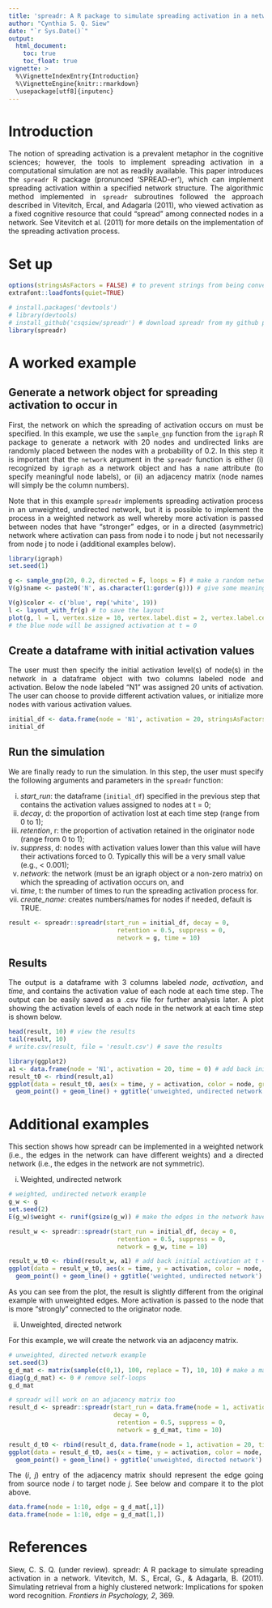 ```yaml
---
title: 'spreadr: A R package to simulate spreading activation in a network'
author: "Cynthia S. Q. Siew"
date: "`r Sys.Date()`"
output:
  html_document:
    toc: true
    toc_float: true
vignette: >
  %\VignetteIndexEntry{Introduction}
  %\VignetteEngine{knitr::rmarkdown}
  \usepackage[utf8]{inputenc}
---
```


<style>
p { text-align: justify }
</style>

# Introduction

The notion of spreading activation is a prevalent metaphor in the cognitive sciences; however, the tools to implement spreading activation in a computational simulation are not as readily available. This paper introduces the `spreadr` R package (pronunced 'SPREAD-er'), which can implement spreading activation within a specified network structure. The algorithmic method implemented in `spreadr` subroutines followed the approach described in Vitevitch, Ercal, and Adagarla (2011), who viewed activation as a fixed cognitive resource that could “spread” among connected nodes in a network. See Vitevitch et al. (2011) for more details on the implementation of the spreading activation process.

# Set up

```r
options(stringsAsFactors = FALSE) # to prevent strings from being converted to a factor class
extrafont::loadfonts(quiet=TRUE)

# install.packages('devtools')
# library(devtools)
# install_github('csqsiew/spreadr') # download spreadr from my github page
library(spreadr)
```

# A worked example

## Generate a network object for spreading activation to occur in

First, the network on which the spreading of activation occurs on must be specified. In this example, we use the `sample_gnp` function from the `igraph` R package to generate a network with 20 nodes and undirected links are randomly placed between the nodes with a probability of 0.2. In this step it is important that the `network` argument in the `spreadr` function is either (i) recognized by `igraph` as a network object and has a `name` attribute (to specify meaningful node labels), or (ii) an adjacency matrix (node names will simply be the column numbers).

Note that in this example `spreadr` implements spreading activation process in an unweighted, undirected network, but it is possible to implement the process in a weighted network as well whereby more activation is passed between nodes that have "stronger" edges, or in a directed (asymmetric) network where activation can pass from node i to node j but not necessarily from node j to node i (additional examples below).

```r
library(igraph)
set.seed(1)

g <- sample_gnp(20, 0.2, directed = F, loops = F) # make a random network
V(g)$name <- paste0('N', as.character(1:gorder(g))) # give some meaningful labels for the 'name' attribute

V(g)$color <- c('blue', rep('white', 19))
l <- layout_with_fr(g) # to save the layout
plot(g, l = l, vertex.size = 10, vertex.label.dist = 2, vertex.label.cex = 0.8)
# the blue node will be assigned activation at t = 0
```

## Create a dataframe with initial activation values

The user must then specify the initial activation level(s) of node(s) in the network in a dataframe object with two columns labeled node and activation. Below the node labeled “N1” was assigned 20 units of activation. The user can choose to provide different activation values, or initialize more nodes with various activation values.

```r
initial_df <- data.frame(node = 'N1', activation = 20, stringsAsFactors = F)
initial_df
```

## Run the simulation

We are finally ready to run the simulation. In this step, the user must specify the following arguments and parameters in the `spreadr` function:

(i) *start_run*: the dataframe (`initial_df`) specified in the previous step that contains the activation values assigned to nodes at t = 0;
(ii) *decay*, d: the proportion of activation lost at each time step (range from 0 to 1);
(iii) *retention*, r: the proportion of activation retained in the originator node (range from 0 to 1);
(iv) *suppress*, d: nodes with activation values lower than this value will have their activations forced to 0. Typically this will be a very small value (e.g., < 0.001);
(v) *network*: the network (must be an igraph object or a non-zero matrix) on which the spreading of activation occurs on, and
(vi) *time*, t: the number of times to run the spreading activation process for.
(vii) *create_name*: creates numbers/names for nodes if needed, default is TRUE.

```r
result <- spreadr::spreadr(start_run = initial_df, decay = 0,
                              retention = 0.5, suppress = 0,
                              network = g, time = 10)
```

## Results

The output is a dataframe with 3 columns labeled *node*, *activation*, and *time*, and contains the activation value of each node at each time step. The output can be easily saved as a .csv file for further analysis later. A plot showing the activation levels of each node in the network at each time step is shown below.

```r
head(result, 10) # view the results
tail(result, 10)
# write.csv(result, file = 'result.csv') # save the results

library(ggplot2)
a1 <- data.frame(node = 'N1', activation = 20, time = 0) # add back initial activation at t = 0
result_t0 <- rbind(result,a1)
ggplot(data = result_t0, aes(x = time, y = activation, color = node, group = node)) +
  geom_point() + geom_line() + ggtitle('unweighted, undirected network') # visualize the results
```

# Additional examples

This section shows how spreadr can be implemented in a weighted network (i.e., the edges in the network can have different weights) and a directed network (i.e., the edges in the network are not symmetric).

(i) Weighted, undirected network

```r
# weighted, undirected network example
g_w <- g
set.seed(2)
E(g_w)$weight <- runif(gsize(g_w)) # make the edges in the network have different weights ranging from 0 to 1 (excluding extreme values)

result_w <- spreadr::spreadr(start_run = initial_df, decay = 0,
                              retention = 0.5, suppress = 0,
                              network = g_w, time = 10)

result_w_t0 <- rbind(result_w, a1) # add back initial activation at t = 0
ggplot(data = result_w_t0, aes(x = time, y = activation, color = node, group = node)) +
  geom_point() + geom_line() + ggtitle('weighted, undirected network') # visualize the results
```

As you can see from the plot, the result is slightly different from the original example with unweighted edges. More activation is passed to the node that is more "strongly" connected to the originator node.

(ii) Unweighted, directed network

For this example, we will create the network via an adjacency matrix.

```r
# unweighted, directed network example
set.seed(3)
g_d_mat <- matrix(sample(c(0,1), 100, replace = T), 10, 10) # make a matrix and randomly fill some cells with 1s
diag(g_d_mat) <- 0 # remove self-loops
g_d_mat

# spreadr will work on an adjacency matrix too
result_d <- spreadr::spreadr(start_run = data.frame(node = 1, activation = 20, stringsAsFactors = F),
                             decay = 0,
                              retention = 0.5, suppress = 0,
                              network = g_d_mat, time = 10)

result_d_t0 <- rbind(result_d, data.frame(node = 1, activation = 20, time = 0)) # add back initial activation at t = 0
ggplot(data = result_d_t0, aes(x = time, y = activation, color = node, group = node)) +
  geom_point() + geom_line() + ggtitle('unweighted, directed network')
```

The (_i_, _j_) entry of the adjacency matrix should represent the edge going from source node _i_ to target node _j_.
See below and compare it to the plot above.

```r
data.frame(node = 1:10, edge = g_d_mat[,1])
data.frame(node = 1:10, edge = g_d_mat[1,])
```

# References

Siew, C. S. Q. (under review). spreadr: A R package to simulate spreading activation in a network.
Vitevitch, M. S., Ercal, G., & Adagarla, B. (2011). Simulating retrieval from a highly clustered network: Implications for spoken word recognition. *Frontiers in Psychology, 2*, 369.
